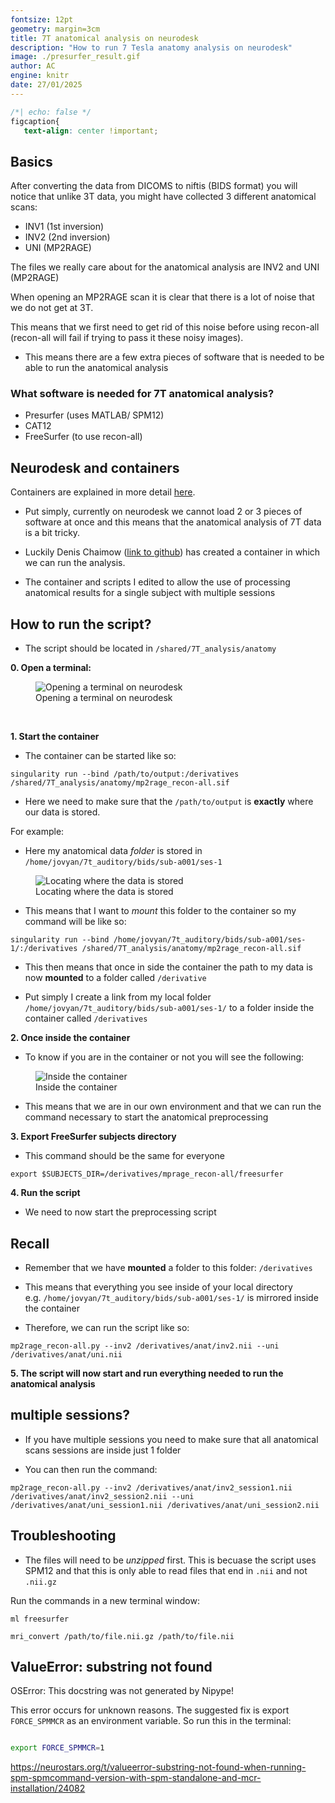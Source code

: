 ```yaml
---
fontsize: 12pt
geometry: margin=3cm
title: 7T anatomical analysis on neurodesk
description: "How to run 7 Tesla anatomy analysis on neurodesk"
image: ./presurfer_result.gif
author: AC
engine: knitr
date: 27/01/2025
---
```


```css
/*| echo: false */
figcaption{
   text-align: center !important;
```


## Basics

After converting the data from DICOMS to niftis (BIDS format) you will notice that unlike 3T data, you might have collected 3 different anatomical scans:

- INV1 (1st inversion)
- INV2 (2nd inversion)
- UNI (MP2RAGE)

The files we really care about for the anatomical analysis are INV2 and UNI (MP2RAGE)

When opening an MP2RAGE scan it is clear that there is a lot of noise that we do not get at 3T.


This means that we first need to get rid of this noise before using recon-all (recon-all will fail if trying to pass it these noisy images).

- This means there are a few extra pieces of software that is needed to be able to run the anatomical analysis


### What software is needed for 7T anatomical analysis? 


- Presurfer (uses MATLAB/ SPM12)
- CAT12 
- FreeSurfer (to use recon-all)


## Neurodesk and containers 


Containers are explained in more detail [here](https://visualneuroscience.github.io/mri/analysis/freesurfer%20FSFAST.html).

- Put simply, currently on neurodesk we cannot load 2 or 3 pieces of software at once and this means that the anatomical analysis of 7T data is a bit tricky. 

- Luckily Denis Chaimow ([link to github](https://github.com/dchaimow/mp2rage_recon-all)) has created a container in which we can run the analysis. 

- The container and scripts I edited to allow the use of processing anatomical results for a single subject with multiple sessions 


## How to run the script?

- The script should be located in `/shared/7T_analysis/anatomy` 


**0. Open a terminal:** 

![Opening a terminal on neurodesk](./open_terminal.gif)

&nbsp;


**1. Start the container**

- The container can be started like so: 

`singularity run --bind /path/to/output:/derivatives /shared/7T_analysis/anatomy/mp2rage_recon-all.sif`


- Here we need to make sure that the `/path/to/output` is **exactly** where our data is stored. 

For example: 

- Here my anatomical data *folder* is stored in `/home/jovyan/7t_auditory/bids/sub-a001/ses-1`

![Locating where the data is stored](./finding_anat_7t_data.gif)


- This means that I want to *mount* this folder to the container so my command will be like so: 

`singularity run --bind /home/jovyan/7t_auditory/bids/sub-a001/ses-1/:/derivatives /shared/7T_analysis/anatomy/mp2rage_recon-all.sif`


- This then means that once in side the container the path to my data is now **mounted** to a folder called `/derivative`

- Put simply I create a link from my local folder `/home/jovyan/7t_auditory/bids/sub-a001/ses-1/` to a folder inside the container called `/derivatives`






**2. Once inside the container**



- To know if you are in the container or not you will see the following: 

![Inside the container](./inside_a_container.png)



- This means that we are in our own environment and that we can run the command necessary to start the anatomical preprocessing


**3. Export FreeSurfer subjects directory**

- This command should be the same for everyone

`export $SUBJECTS_DIR=/derivatives/mprage_recon-all/freesurfer`


**4. Run the script**


- We need to now start the preprocessing script

::: {.callout-note}
# Recall

- Remember that we have **mounted** a folder to this folder: `/derivatives`

- This means that everything you see inside of your local directory e.g. `/home/jovyan/7t_auditory/bids/sub-a001/ses-1/` is mirrored inside the container
:::

- Therefore, we can run the script like so:


`mp2rage_recon-all.py --inv2 /derivatives/anat/inv2.nii --uni /derivatives/anat/uni.nii`

**5. The script will now start and run everything needed to run the anatomical analysis**

::: {.callout-note}
# multiple sessions?

- If you have multiple sessions you need to make sure that all anatomical scans sessions are inside just 1 folder

- You can then run the command: 

`mp2rage_recon-all.py --inv2 /derivatives/anat/inv2_session1.nii /derivatives/anat/inv2_session2.nii --uni /derivatives/anat/uni_session1.nii /derivatives/anat/uni_session2.nii`

:::



## Troubleshooting


- The files will need to be *unzipped* first. This is becuase the script uses SPM12 and that this is only able to read files that end in `.nii` and not `.nii.gz`

Run the commands in a new terminal window: 

`ml freesurfer`

`mri_convert /path/to/file.nii.gz /path/to/file.nii`


::: {.callout-warning}
# ValueError: substring not found

OSError: This docstring was not generated by Nipype!

This error occurs for unknown reasons. The suggested fix is export `FORCE_SPMMCR` as an environment variable. So run this in the terminal:

```bash

export FORCE_SPMMCR=1

```

[https://neurostars.org/t/valueerror-substring-not-found-when-running-spm-spmcommand-version-with-spm-standalone-and-mcr-installation/24082](https://neurostars.org/t/valueerror-substring-not-found-when-running-spm-spmcommand-version-with-spm-standalone-and-mcr-installation/24082)

:::
